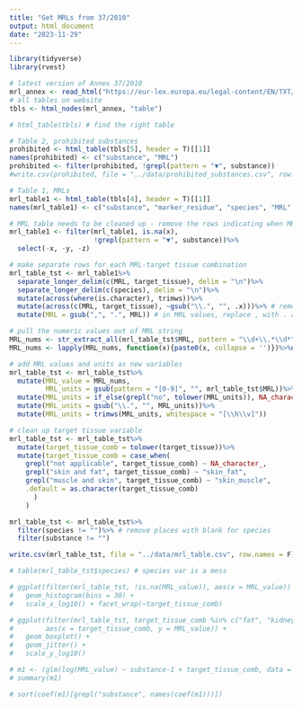 ```yaml
---
title: "Get MRLs from 37/2010"
output: html_document
date: "2023-11-29"
---
```


```r
library(tidyverse)
library(rvest)
```

```r
# latest version of Annex 37/2010
mrl_annex <- read_html("https://eur-lex.europa.eu/legal-content/EN/TXT/HTML/?uri=CELEX:02010R0037-20231112")
# all tables on website
tbls <- html_nodes(mrl_annex, "table")

# html_table(tbls) # find the right table
```

```r
# Table 2, prohibited substances
prohibited <- html_table(tbls[5], header = T)[[1]]
names(prohibited) <- c("substance", "MRL")
prohibited <- filter(prohibited, !grepl(pattern = "▼", substance))
#write.csv(prohibited, file = "../data/prohibited_substances.csv", row.names = F)
```

```r
# Table 1, MRLs
mrl_table1 <- html_table(tbls[4], header = T)[[1]]
names(mrl_table1) <- c("substance", "marker_residue", "species", "MRL", "target_tissue", "other_provisions", "therapeutic_class", "x","y","z")
```

```r
# MRL table needs to be cleaned up - remove the rows indicating when MRL table was changed
mrl_table1 <- filter(mrl_table1, is.na(x), 
                     !grepl(pattern = "▼", substance))%>%
  select(-x, -y, -z)
```
```r
# make separate rows for each MRL-target tissue combination
mrl_table_tst <- mrl_table1%>%
  separate_longer_delim(c(MRL, target_tissue), delim = "\n")%>%
  separate_longer_delim(c(species), delim = "\n")%>%
  mutate(across(where(is.character), trimws))%>%
  mutate(across(c(MRL, target_tissue), ~gsub("\\.", "", .x)))%>% # remove unneeded periods
  mutate(MRL = gsub(",", ".", MRL)) # in MRL values, replace , with . as decimal
```
```r
# pull the numeric values out of MRL string
MRL_nums <- str_extract_all(mrl_table_tst$MRL, pattern = "\\d+\\.*\\d*")
MRL_nums <- lapply(MRL_nums, function(x){paste0(x, collapse = '')})%>%unlist()%>%as.numeric(.)

# add MRL values and units as new variables
mrl_table_tst <- mrl_table_tst%>%
  mutate(MRL_value = MRL_nums,
         MRL_units = gsub(pattern = "[0-9]", "", mrl_table_tst$MRL))%>%
  mutate(MRL_units = if_else(grepl("no", tolower(MRL_units)), NA_character_, MRL_units))%>%
  mutate(MRL_units = gsub("\\.", "", MRL_units))%>%
  mutate(MRL_units = trimws(MRL_units, whitespace = "[\\h\\v]"))

# clean up target tissue variable
mrl_table_tst <- mrl_table_tst%>%
  mutate(target_tissue_comb = tolower(target_tissue))%>%
  mutate(target_tissue_comb = case_when(
    grepl("not applicable", target_tissue_comb) ~ NA_character_,
    grepl("skin and fat", target_tissue_comb) ~ "skin_fat",
    grepl("muscle and skin", target_tissue_comb) ~ "skin_muscle",
    .default = as.character(target_tissue_comb)
      )
    )

mrl_table_tst <- mrl_table_tst%>%
  filter(species != "")%>% # remove places with blank for species
  filter(substance != "")
```
```r
write.csv(mrl_table_tst, file = "../data/mrl_table.csv", row.names = F)
```

```r
# table(mrl_table_tst$species) # species var is a mess
```

```r
# ggplot(filter(mrl_table_tst, !is.na(MRL_value)), aes(x = MRL_value)) +
#   geom_histogram(bins = 30) +
#   scale_x_log10() + facet_wrap(~target_tissue_comb)
```

```r
# ggplot(filter(mrl_table_tst, target_tissue_comb %in% c("fat", "kidney", "liver", "muscle")),
#        aes(x = target_tissue_comb, y = MRL_value)) +
#   geom_boxplot() +
#   geom_jitter() +
#   scale_y_log10()
```

```r
# m1 <- (glm(log(MRL_value) ~ substance-1 + target_tissue_comb, data = mrl_table_tst))
# summary(m1)
```

```r
# sort(coef(m1)[grepl("substance", names(coef(m1)))])
```
